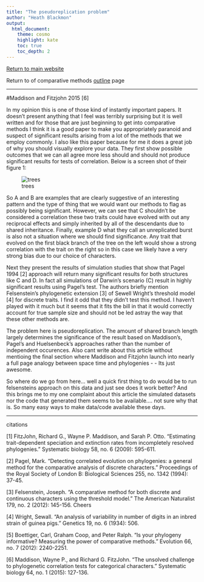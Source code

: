 ```yaml
---
title: "The pseudoreplication problem"
author: "Heath Blackmon"
output: 
  html_document:
    theme: cosmo
    highlight: kate
    toc: true
    toc_depth: 2
---
```



[Return to main website](http://coleoguy.github.io/resources.html)

Return to of comparative methods [outline](http://coleoguy.github.io/comparative/methods.html) page 



____
#Maddison and Fitzjohn 2015 [6]

In my opinion this is one of those kind of instantly important papers.  It doesn't present anything that I feel was terribly surprising but it is well written and for those that are just beginning to get into comparative methods I think it is a good paper to make you appropriately paranoid and suspect of significant results arising from a lot of the methods that we employ commonly.  I also like this paper because for me it does a great job of why you should visually explore your data.  They first show possible outcomes that we can all agree more less should and should not produce significant results for tests of correlation.  Below is a screen shot of their figure 1:

![trees](../images/mf-fig.png)

So A and B are examples that are clearly suggestive of an interesting pattern and the type of thing that we would want our methods to flag as possibly being significant.  However, we can see that C shouldn't be considered a correlation these two traits could have evolved with out any reciprocal effects and simply inherited by all of the descendants due to shared inheritance.  Finally, example D what they call an unreplicated burst is also not a situation where we should find significance. Any trait that evolved on the first black branch of the tree on the left would show a strong correlation with the trait on the right so in this case we likely have a very strong bias due to our choice of characters.

Next they present the results of simulation studies that show that Pagel 1994 [2] approach will return many significant results for both structures like C and D. In fact all simulations of Darwin's scenario (C) result in highly significant results using Pagel’s test.  The authors briefly mention Felsenstein's phylogenetic extension [3] of Sewell Wright's threshold model [4] for discrete traits.  I find it odd that they didn't test this method.  I haven't played with it much but it seems that it fits the bill in that it would correctly account for true sample size and should not be led astray the way that these other methods are. 

The problem here is pseudoreplication.  The amount of shared branch length largely determines the significance of the result based on Maddison's, Pagel's and Huelsenbeck's approaches rather than the number of independent occurences.  Also cant write about this article without mentioing the final section where Maddison and Fitzjohn launch into nearly a full page analogy between space time and phylogenies - - Its just awesome.

So where do we go from here... well a quick first thing to do would be to run felsensteins approach on this data and just see does it work better?  And this brings me to my one complaint about this article the simulated datasets nor the code that generated them seems to be available.... not sure why that is. So many easy ways to make data/code available these days.

___
citations

[1] FitzJohn, Richard G., Wayne P. Maddison, and Sarah P. Otto. "Estimating trait-dependent speciation and extinction rates from incompletely resolved phylogenies." Systematic biology 58, no. 6 (2009): 595-611.

[2] Pagel, Mark. "Detecting correlated evolution on phylogenies: a general method for the comparative analysis of discrete characters." Proceedings of the Royal Society of London B: Biological Sciences 255, no. 1342 (1994): 37-45.

[3] Felsenstein, Joseph. "A comparative method for both discrete and continuous characters using the threshold model." The American Naturalist 179, no. 2 (2012): 145-156.
Cheers

[4] Wright, Sewall. "An analysis of variability in number of digits in an inbred strain of guinea pigs." Genetics 19, no. 6 (1934): 506.

[5] Boettiger, Carl, Graham Coop, and Peter Ralph. "Is your phylogeny informative? Measuring the power of comparative methods." Evolution 66, no. 7 (2012): 2240-2251.

[6] Maddison, Wayne P., and Richard G. FitzJohn. "The unsolved challenge to phylogenetic correlation tests for categorical characters." Systematic biology 64, no. 1 (2015): 127-136.

